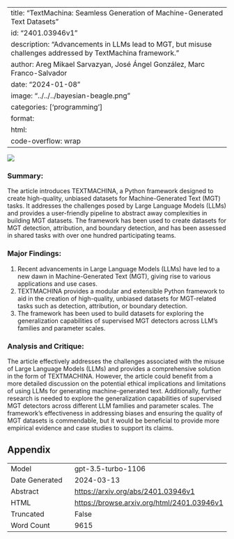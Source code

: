 
---
title: "TextMachina: Seamless Generation of Machine-Generated Text Datasets"
id: "2401.03946v1"
description: "Advancements in LLMs lead to MGT, but misuse challenges addressed by TextMachina framework."
author: Areg Mikael Sarvazyan, José Ángel González, Marc Franco-Salvador
date: "2024-01-08"
image: "../../../bayesian-beagle.png"
categories: ['programming']
format:
  html:
    code-overflow: wrap
---

![](../../../bayesian-beagle.png)

### Summary:
The article introduces TEXTMACHINA, a Python framework designed to create high-quality, unbiased datasets for Machine-Generated Text (MGT) tasks. It addresses the challenges posed by Large Language Models (LLMs) and provides a user-friendly pipeline to abstract away complexities in building MGT datasets. The framework has been used to create datasets for MGT detection, attribution, and boundary detection, and has been assessed in shared tasks with over one hundred participating teams.

### Major Findings:
1. Recent advancements in Large Language Models (LLMs) have led to a new dawn in Machine-Generated Text (MGT), giving rise to various applications and use cases.
2. TEXTMACHINA provides a modular and extensible Python framework to aid in the creation of high-quality, unbiased datasets for MGT-related tasks such as detection, attribution, or boundary detection.
3. The framework has been used to build datasets for exploring the generalization capabilities of supervised MGT detectors across LLM’s families and parameter scales.

### Analysis and Critique:
The article effectively addresses the challenges associated with the misuse of Large Language Models (LLMs) and provides a comprehensive solution in the form of TEXTMACHINA. However, the article could benefit from a more detailed discussion on the potential ethical implications and limitations of using LLMs for generating machine-generated text. Additionally, further research is needed to explore the generalization capabilities of supervised MGT detectors across different LLM families and parameter scales. The framework's effectiveness in addressing biases and ensuring the quality of MGT datasets is commendable, but it would be beneficial to provide more empirical evidence and case studies to support its claims.

## Appendix

|          |          |
|----------|----------|
| Model     | gpt-3.5-turbo-1106       |
| Date Generated     | 2024-03-13       |
| Abstract | [https://arxiv.org/abs/2401.03946v1](https://arxiv.org/abs/2401.03946v1)        |
| HTML     | [https://browse.arxiv.org/html/2401.03946v1](https://browse.arxiv.org/html/2401.03946v1)       |
| Truncated       | False       |
| Word Count       | 9615       |